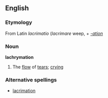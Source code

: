 ==English==
===Etymology===
From Latin ''lacrimatio'' (''lacrimare'' weep, + ''[[-ation]]''
===Noun===
'''lachrymation'''
# The [[flow]] of [[tear]]s; [[crying]]
===Alternative spellings===
*[[lacrimation]]